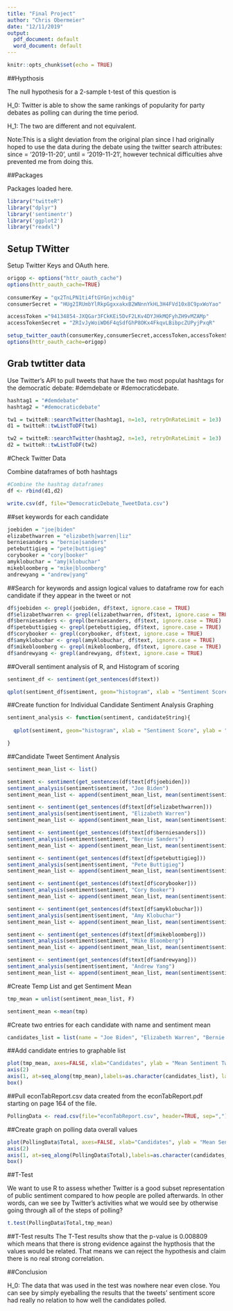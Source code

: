 ---
title: "Final Project"
author: "Chris Obermeier"
date: "12/11/2019"
output:
  pdf_document: default
  word_document: default
---

```{r setup, include=FALSE}
knitr::opts_chunk$set(echo = TRUE)
```
##Hypthosis

The null hypothesis for a 2-sample t-test of this question is

H_0: Twitter is able to show the same rankings of popularity for party debates as polling can during the time period.

H_1: The two are different and not equivalent.

Note:This is a slight deviation from the original plan since I had originally hoped to use the data during the debate using the twitter search attributes: since = '2019-11-20', until = '2019-11-21', however technical difficulties ahve prevented me from doing this.

##Packages

Packages loaded here.
```{r}
library("twitteR")
library("dplyr")
library('sentimentr')
library('ggplot2')
library("readxl")
```

## Setup TWitter

Setup Twitter Keys and OAuth here.
```{r}
origop <- options("httr_oauth_cache")
options(httr_oauth_cache=TRUE)
    
consumerKey = "qx2TnLPN1ti4ftGYGnjxch0ig"
consumerSecret = "HUg2IRUmbYlRkpGgxxakxB2WNnnYkHL3H4FVd10x8C9pxWoYao"

accessToken ="94134854-JXQGar3FCkKEi5DvF2LKv4DYJHkMQFyhZH9vMZAMp"
accessTokenSecret = "ZRIvJyWoiWD6F4qSdfGhP8OKx4FkqvLBibpcZUPyjPxqR"

setup_twitter_oauth(consumerKey,consumerSecret,accessToken,accessTokenSecret)
options(httr_oauth_cache=origop)
```

## Grab twtitter data

Use Twitter's API to pull tweets that have the two most populat hashtags for the democratic debate: #demdebate or #democraticdebate.

```{r}
hashtag1 = "#demdebate"
hashtag2 = "#democraticdebate"

tw1 = twitteR::searchTwitter(hashtag1, n=1e3, retryOnRateLimit = 1e3)
d1 = twitteR::twListToDF(tw1)

tw2 = twitteR::searchTwitter(hashtag2, n=1e3, retryOnRateLimit = 1e3)
d2 = twitteR::twListToDF(tw2)
```

#Check Twitter Data

Combine dataframes of both hashtags

```{r}
#Combine the hashtag dataframes
df <- rbind(d1,d2)

write.csv(df, file="DemocraticDebate_TweetData.csv")
```

##set keywords for each candidate

```{r}
joebiden = "joe|biden"
elizabethwarren = "elizabeth|warren|liz"
berniesanders = "bernie|sanders"
petebuttigieg = "pete|buttigieg"
corybooker = "cory|booker"
amyklobuchar = "amy|klobuchar"
mikebloomberg = "mike|bloomberg"
andrewyang = "andrew|yang"
```

##Search for keywords and assign logical values to dataframe row for each candidate if they appear in the tweet or not

```{r}
df$joebiden <- grepl(joebiden, df$text, ignore.case = TRUE)
df$elizabethwarren <- grepl(elizabethwarren, df$text, ignore.case = TRUE)
df$berniesanders <- grepl(berniesanders, df$text, ignore.case = TRUE)
df$petebuttigieg <- grepl(petebuttigieg, df$text, ignore.case = TRUE)
df$corybooker <- grepl(corybooker, df$text, ignore.case = TRUE)
df$amyklobuchar <- grepl(amyklobuchar, df$text, ignore.case = TRUE)
df$mikebloomberg <- grepl(mikebloomberg, df$text, ignore.case = TRUE)
df$andrewyang <- grepl(andrewyang, df$text, ignore.case = TRUE)

```

##Overall sentiment analysis of R, and Histogram of scoring

```{r}
sentiment_df <- sentiment(get_sentences(df$text))

qplot(sentiment_df$sentiment, geom="histogram", xlab = "Sentiment Score", ylab = "Number of Tweets", binwidth=0.1, main="Democratic Debate Tweet Sentiment Historgram")
```
##Create function for Individual Candidate Sentiment Analysis Graphing
```{r}
sentiment_analysis <- function(sentiment, candidateString){
  
  qplot(sentiment, geom="histogram", xlab = "Sentiment Score", ylab = "Number of Tweets", binwidth=0.1, main=candidateString)

}
```

##Candidate Tweet Sentiment Analysis

```{r}
sentiment_mean_list <- list()

sentiment <- sentiment(get_sentences(df$text[df$joebiden]))
sentiment_analysis(sentiment$sentiment, "Joe Biden")
sentiment_mean_list <- append(sentiment_mean_list, mean(sentiment$sentiment))

sentiment <- sentiment(get_sentences(df$text[df$elizabethwarren]))
sentiment_analysis(sentiment$sentiment, "Elizabeth Warren")
sentiment_mean_list <- append(sentiment_mean_list, mean(sentiment$sentiment))

sentiment <- sentiment(get_sentences(df$text[df$berniesanders]))
sentiment_analysis(sentiment$sentiment, "Bernie Sanders")
sentiment_mean_list <- append(sentiment_mean_list, mean(sentiment$sentiment))

sentiment <- sentiment(get_sentences(df$text[df$petebuttigieg]))
sentiment_analysis(sentiment$sentiment, "Pete Buttigieg")
sentiment_mean_list <- append(sentiment_mean_list, mean(sentiment$sentiment))

sentiment <- sentiment(get_sentences(df$text[df$corybooker]))
sentiment_analysis(sentiment$sentiment, "Cory Booker")
sentiment_mean_list <- append(sentiment_mean_list, mean(sentiment$sentiment))

sentiment <- sentiment(get_sentences(df$text[df$amyklobuchar]))
sentiment_analysis(sentiment$sentiment, "Amy Klobuchar")
sentiment_mean_list <- append(sentiment_mean_list, mean(sentiment$sentiment))

sentiment <- sentiment(get_sentences(df$text[df$mikebloomberg]))
sentiment_analysis(sentiment$sentiment, "Mike Bloomberg")
sentiment_mean_list <- append(sentiment_mean_list, mean(sentiment$sentiment))

sentiment <- sentiment(get_sentences(df$text[df$andrewyang]))
sentiment_analysis(sentiment$sentiment, "Andrew Yang")
sentiment_mean_list <- append(sentiment_mean_list, mean(sentiment$sentiment))
```

#Create Temp List and get Sentiment Mean

```{r}
tmp_mean = unlist(sentiment_mean_list, F)

sentiment_mean <-mean(tmp)
```

#Create two entries for each candidate with name and sentiment mean

```{r}
candidates_list = list(name = "Joe Biden", "Elizabeth Warren", "Bernie Sanders", "Pete Buttigieg", "Cory Booker", "Amy Klobuchar", "Mike Bloomberg", "Andrew Yang")
```

##Add candidate entries to graphable list

```{r}
plot(tmp_mean, axes=FALSE, xlab="Candidates", ylab = "Mean Sentiment Tweet Value")
axis(2)
axis(1, at=seq_along(tmp_mean),labels=as.character(candidates_list), las=2)
box()
```


##Pull econTabReport.csv data created from the econTabReport.pdf starting on page 164 of the file.

```{r}
PollingData <- read.csv(file="econTabReport.csv", header=TRUE, sep=",")
```

##Create graph on polling data overall values

```{r}
plot(PollingData$Total, axes=FALSE, xlab="Candidates", ylab = "Mean Sentiment Tweet Value")
axis(2)
axis(1, at=seq_along(PollingData$Total),labels=as.character(candidates_list), las=2)
box()
```

##T-Test

We want to use R to assess whether Twitter is a good subset representation of public sentiment compared to how people are polled afterwards.  In other words, can we see by Twitter's activities what we would see by otherwise going through all of the steps of polling?

```{r}
t.test(PollingData$Total,tmp_mean)
```

##T-Test results
The T-Test results show that the p-value is 0.008809 which means that there is strong evidence against the hypthosis that the values would be related.  That means we can reject the hypothesis and claim there is no real strong correlation.

##Conclusion

H_0: The data that was used in the test was nowhere near even close.  You can see by simply eyeballing the results that the tweets' sentiment score had really no relation to how well the candidates polled.